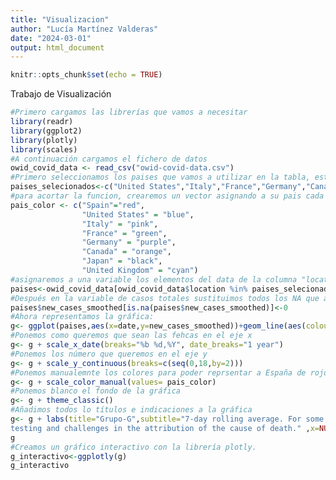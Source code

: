 ```yaml
---
title: "Visualizacion"
author: "Lucía Martínez Valderas"
date: "2024-03-01"
output: html_document
---
```


```r
knitr::opts_chunk$set(echo = TRUE)
```

Trabajo de Visualización
```r
#Primero cargamos las librerías que vamos a necesitar
library(readr)
library(ggplot2)
library(plotly)
library(scales)
#A continuación cargamos el fichero de datos
owid_covid_data <- read_csv("owid-covid-data.csv")
#Primero seleccionamos los paises que vamos a utilizar en la tabla, este será nuestro nuevo data frame con el que vamos a crear la gráfica:
paises_selecionados<-c("United States","Italy","France","Germany","Canada","Japan","United Kingdom","Spain")
#para acortar la funcion, crearemos un vector asignando a su pais cada color
pais_color <- c("Spain"="red",
                "United States" = "blue",
                "Italy" = "pink",
                "France" = "green",
                "Germany" = "purple",
                "Canada" = "orange",
                "Japan" = "black",
                "United Kingdom" = "cyan")
#asignaremos a una variable los elementos del data de la columna "location" los cuales coinciden con nuestro vector "paises_seleccionados
paises<-owid_covid_data[owid_covid_data$location %in% paises_selecionados, ]
#Después en la variable de casos totales sustituimos todos los NA que aparecen por 0
paises$new_cases_smoothed[is.na(paises$new_cases_smoothed)]<-0
#Ahora representamos la gráfica:
g<- ggplot(paises,aes(x=date,y=new_cases_smoothed))+geom_line(aes(colour=location),size=ifelse(paises$location == "Spain",2,0.5)) #Aquí hemos ensachado la línea de España
#Ponemos como queremos que sean las fehcas en el eje x
g<- g + scale_x_date(breaks="%b %d,%Y", date_breaks="1 year") 
#Ponemos los número que queremos en el eje y
g<- g + scale_y_continuous(breaks=c(seq(0,18,by=2)))
#Ponemos manualemnte los colores para poder reprsentar a España de rojo
g<- g + scale_color_manual(values= pais_color)
#Ponemos blanco el fondo de la gráfica
g<- g + theme_classic()
#Añadimos todos lo títulos e indicaciones a la gráfica
g<- g + labs(title="Grupo-G",subtitle="7-day rolling average. For some countries the number of confirmed deaths is much lower than the true number of deaths. This is because of limited
testing and challenges in the attribution of the cause of death." ,x=NULL,y=NULL,caption="Source: Johns Hopkins University CSSE COVID-19 Data")
g
#Creamos un gráfico interactivo con la librería plotly.
g_interactivo<-ggplotly(g)
g_interactivo
```

